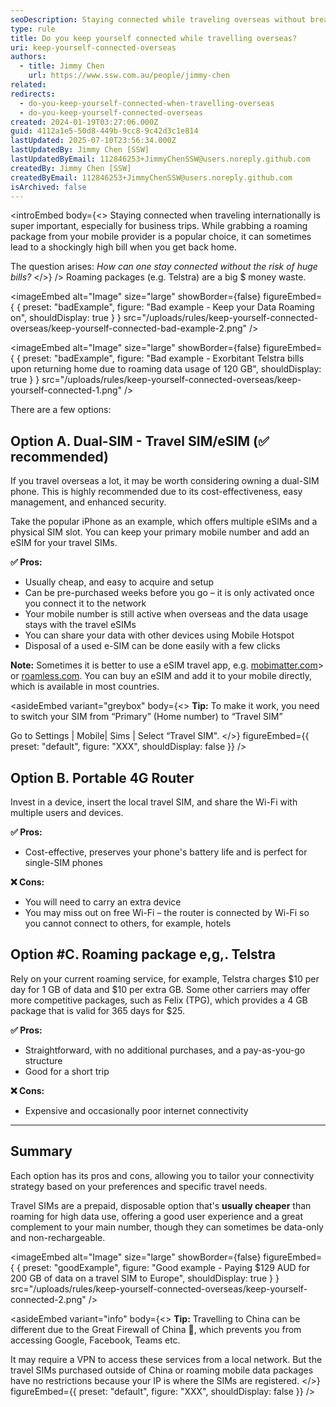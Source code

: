 ```yaml
---
seoDescription: Staying connected while traveling overseas without breaking the bank, explore affordable options like dual-SIM phones, portable routers, and prepaid travel SIMs.
type: rule
title: Do you keep yourself connected while travelling overseas?
uri: keep-yourself-connected-overseas
authors:
  - title: Jimmy Chen
    url: https://www.ssw.com.au/people/jimmy-chen
related:
redirects:
  - do-you-keep-yourself-connected-when-travelling-overseas
  - do-you-keep-yourself-connected-overseas
created: 2024-01-19T03:27:06.000Z
guid: 4112a1e5-50d8-449b-9cc8-9c42d3c1e814
lastUpdated: 2025-07-10T23:56:34.000Z
lastUpdatedBy: Jimmy Chen [SSW]
lastUpdatedByEmail: 112846253+JimmyChenSSW@users.noreply.github.com
createdBy: Jimmy Chen [SSW]
createdByEmail: 112846253+JimmyChenSSW@users.noreply.github.com
isArchived: false
---
```


<introEmbed
  body={<>
Staying connected when traveling internationally is super important, especially for business trips. While grabbing a roaming package from your mobile provider is a popular choice, it can sometimes lead to a shockingly high bill when you get back home.

The question arises: _How can one stay connected without the risk of huge bills?_
  </>}
/>
Roaming packages (e.g. Telstra) are a big $ money waste.

<imageEmbed
  alt="Image"
  size="large"
  showBorder={false}
  figureEmbed={ {
    preset: "badExample",
    figure: "Bad example - Keep your Data Roaming on",
    shouldDisplay: true
  } }
  src="/uploads/rules/keep-yourself-connected-overseas/keep-yourself-connected-bad-example-2.png"
/>

<imageEmbed
  alt="Image"
  size="large"
  showBorder={false}
  figureEmbed={ {
    preset: "badExample",
    figure: "Bad example - Exorbitant Telstra bills upon returning home due to roaming data usage of 120 GB",
    shouldDisplay: true
  } }
  src="/uploads/rules/keep-yourself-connected-overseas/keep-yourself-connected-1.png"
/>

There are a few options:

## Option A. Dual-SIM - Travel SIM/eSIM (✅ recommended)

If you travel overseas a lot, it may be worth considering owning a dual-SIM phone. This is highly recommended due to its cost-effectiveness, easy management, and enhanced security.

Take the popular iPhone as an example, which offers multiple eSIMs and a physical SIM slot. You can keep your primary mobile number and add an eSIM for your travel SIMs.

**✅ Pros:**

* Usually cheap, and easy to acquire and setup
* Can be pre-purchased weeks before you go – it is only activated once you connect it to the network
* Your mobile number is still active when overseas and the data usage stays with the travel eSIMs
* You can share your data with other devices using Mobile Hotspot
* Disposal of a used e-SIM can be done easily with a few clicks

**Note:** Sometimes it is better to use a eSIM travel app, e.g. [mobimatter.com](https://mobimatter.com)> or [roamless.com](https://roamless.com). You can buy an eSIM and add it to your mobile directly, which is available in most countries.

<asideEmbed
  variant="greybox"
  body={<>
    **Tip:** To make it work, you need to switch your SIM from “Primary” (Home number) to “Travel SIM”

Go to Settings | Mobile| Sims | Select “Travel SIM".
  </>}
  figureEmbed={{
    preset: "default",
    figure: "XXX",
    shouldDisplay: false
  }}
/>

## Option B. Portable 4G Router

Invest in a device, insert the local travel SIM, and share the Wi-Fi with multiple users and devices.

**✅ Pros:**
* Cost-effective, preserves your phone's battery life and is perfect for single-SIM phones

**❌ Cons:**
* You will need to carry an extra device
* You may miss out on free Wi-Fi – the router is connected by Wi-Fi so you cannot connect to others, for example, hotels

## Option #C. Roaming package e,g,. Telstra

Rely on your current roaming service, for example, Telstra charges $10 per day for 1 GB of data and $10 per extra GB. Some other carriers may offer more competitive packages, such as Felix (TPG), which provides a 4 GB package that is valid for 365 days for $25.

**✅ Pros:**
* Straightforward, with no additional purchases, and a pay-as-you-go structure
* Good for a short trip

**❌ Cons:**
* Expensive and occasionally poor internet connectivity

---

## Summary

Each option has its pros and cons, allowing you to tailor your connectivity strategy based on your preferences and specific travel needs.

Travel SIMs are a prepaid, disposable option that's **usually cheaper** than roaming for high data use, offering a good user experience and a great complement to your main number, though they can sometimes be data-only and non-rechargeable.

<imageEmbed
  alt="Image"
  size="large"
  showBorder={false}
  figureEmbed={ {
    preset: "goodExample",
    figure: "Good example - Paying $129 AUD for 200 GB of data on a travel SIM to Europe",
    shouldDisplay: true
  } }
  src="/uploads/rules/keep-yourself-connected-overseas/keep-yourself-connected-2.png"
/>

<asideEmbed
  variant="info"
  body={<>
    **Tip:** Travelling to China can be different due to the Great Firewall of China 🧱, which prevents you from accessing Google, Facebook, Teams etc.

It may require a VPN to access these services from a local network. But the travel SIMs purchased outside of China or roaming mobile data packages have no restrictions because your IP is where the SIMs are registered.
  </>}
  figureEmbed={{
    preset: "default",
    figure: "XXX",
    shouldDisplay: false
  }}
/>
